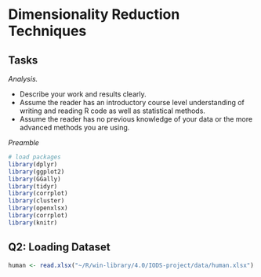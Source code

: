 # Dimensionality Reduction Techniques
## Tasks

*Analysis.*

- Describe your work and results clearly. 
- Assume the reader has an introductory course level understanding of writing and reading R code as well as statistical methods.
- Assume the reader has no previous knowledge of your data or the more advanced methods you are using.

*Preamble*
```r
# load packages
library(dplyr)
library(ggplot2)
library(GGally)
library(tidyr)
library(corrplot)
library(cluster)
library(openxlsx)
library(corrplot)
library(knitr)
```

## Q2: Loading Dataset
```r
human <- read.xlsx("~/R/win-library/4.0/IODS-project/data/human.xlsx")

```
